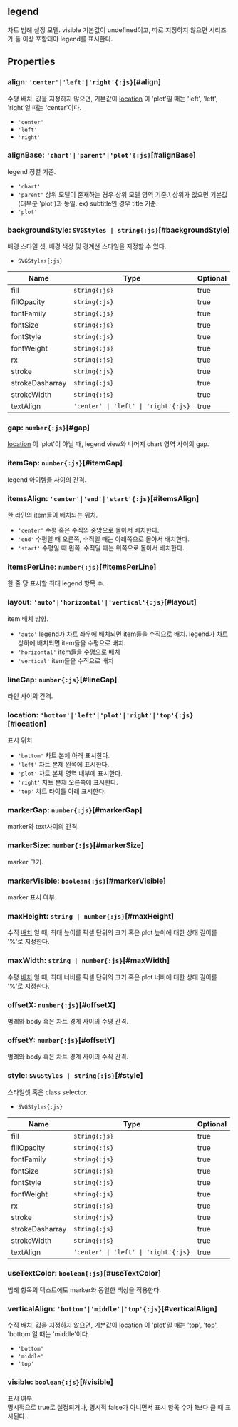 ## legend
차트 범례 설정 모델.
visible 기본값이 undefined이고,
따로 지정하지 않으면 시리즈가 둘 이상 포함돼야 legend를 표시한다.
## Properties

### align: `'center'|'left'|'right'{:js}`[#align]
수평 배치.
값을 지정하지 않으면, 기본값이  [location](#location) 이 'plot'일 때는 'left',
'left', 'right'일 때는 'center'이다.  
- `'center'` 
- `'left'` 
- `'right'` 


### alignBase: `'chart'|'parent'|'plot'{:js}`[#alignBase]
legend 정렬 기준.  
- `'chart'` 
- `'parent'` 상위 모델이 존재하는 경우 상위 모델 영역 기준.\  상위가 없으면 기본값(대부분 'plot')과 동일.  ex) subtitle인 경우 title 기준.
- `'plot'` 

<DefaultValue value="'plot'" contents=""></DefaultValue>
### backgroundStyle: `SVGStyles | string{:js}`[#backgroundStyle]
배경 스타일 셋.
배경 색상 및 경계선 스타일을 지정할 수 있다.  
- `SVGStyles{:js}` 

| Name | Type | Optional |  
| ----- | ----- | ----- |  
| fill | `string{:js}` | true |  
| fillOpacity | `string{:js}` | true |  
| fontFamily | `string{:js}` | true |  
| fontSize | `string{:js}` | true |  
| fontStyle | `string{:js}` | true |  
| fontWeight | `string{:js}` | true |  
| rx | `string{:js}` | true |  
| stroke | `string{:js}` | true |  
| strokeDasharray | `string{:js}` | true |  
| strokeWidth | `string{:js}` | true |  
| textAlign | `'center' \| 'left' \| 'right'{:js}` | true |
### gap: `number{:js}`[#gap]
[location](#location) 이 'plot'이 아닐 때,
legend view와 나머지 chart 영역 사이의 gap.  
<DefaultValue value="6" contents=""></DefaultValue>
### itemGap: `number{:js}`[#itemGap]
legend 아이템들 사이의 간격.  
<DefaultValue value="8" contents=""></DefaultValue>
### itemsAlign: `'center'|'end'|'start'{:js}`[#itemsAlign]
한 라인의 item들이 배치되는 위치.  
- `'center'` 수평 혹은 수직의 중앙으로 몰아서 배치한다.
- `'end'` 수평일 때 오른쪽, 수직일 때는 아래쪽으로 몰아서 배치한다.
- `'start'` 수평일 때 왼쪽, 수직일 때는 위쪽으로 몰아서 배치한다.

<DefaultValue value="'center'" contents=""></DefaultValue>
### itemsPerLine: `number{:js}`[#itemsPerLine]
한 줄 당 표시할 최대 legend 항목 수.  

### layout: `'auto'|'horizontal'|'vertical'{:js}`[#layout]
item 배치 방향.  
- `'auto'` legend가 차트 좌우에 배치되면 item들을 수직으로 배치.  legend가 차트 상하에 배치되면 item들을 수평으로 배치.
- `'horizontal'` item들을 수평으로 배치
- `'vertical'` item들을 수직으로 배치

<DefaultValue value="'auto'" contents=""></DefaultValue>
### lineGap: `number{:js}`[#lineGap]
라인 사이의 간격.  
<DefaultValue value="4" contents=""></DefaultValue>
### location: `'bottom'|'left'|'plot'|'right'|'top'{:js}`[#location]
표시 위치.  
- `'bottom'` 차트 본체 아래 표시한다.
- `'left'` 차트 본체 왼쪽에 표시한다.
- `'plot'` 차트 본체 영역 내부에 표시한다.
- `'right'` 차트 본체 오른쪽에 표시한다.
- `'top'` 차트 타이틀 아래 표시한다.

<DefaultValue value="'bottom'" contents=""></DefaultValue>
### markerGap: `number{:js}`[#markerGap]
marker와 text사이의 간격.  
<DefaultValue value="4" contents=""></DefaultValue>
### markerSize: `number{:js}`[#markerSize]
marker 크기.  
<DefaultValue value="10" contents="픽셀."></DefaultValue>
### markerVisible: `boolean{:js}`[#markerVisible]
marker 표시 여부.  
<DefaultValue value="true" contents=""></DefaultValue>
### maxHeight: `string | number{:js}`[#maxHeight]
수직  [배치](#layout) 일 때,
최대 높이를 픽셀 단위의 크기 혹은 plot 높이에 대한 상대 길이를 '%'로 지정한다.  

### maxWidth: `string | number{:js}`[#maxWidth]
수평  [배치](#layout) 일 때,
최대 너비를 픽셀 단위의 크기 혹은 plot 너비에 대한 상대 길이를 '%'로 지정한다.  

### offsetX: `number{:js}`[#offsetX]
범례와 body 혹은 차트 경계 사이의 수평 간격.  
<DefaultValue value="0" contents=""></DefaultValue>
### offsetY: `number{:js}`[#offsetY]
범례와 body 혹은 차트 경계 사이의 수직 간격.  
<DefaultValue value="0" contents=""></DefaultValue>
### style: `SVGStyles | string{:js}`[#style]
스타일셋 혹은 class selector.  
- `SVGStyles{:js}` 

| Name | Type | Optional |  
| ----- | ----- | ----- |  
| fill | `string{:js}` | true |  
| fillOpacity | `string{:js}` | true |  
| fontFamily | `string{:js}` | true |  
| fontSize | `string{:js}` | true |  
| fontStyle | `string{:js}` | true |  
| fontWeight | `string{:js}` | true |  
| rx | `string{:js}` | true |  
| stroke | `string{:js}` | true |  
| strokeDasharray | `string{:js}` | true |  
| strokeWidth | `string{:js}` | true |  
| textAlign | `'center' \| 'left' \| 'right'{:js}` | true |
### useTextColor: `boolean{:js}`[#useTextColor]
범례 항목의 텍스트에도 marker와 동일한 색상을 적용한다.  

### verticalAlign: `'bottom'|'middle'|'top'{:js}`[#verticalAlign]
수직 배치.
값을 지정하지 않으면, 기본값이  [location](#location) 이 'plot'일 때는 'top',
'top', 'bottom'일 때는 'middle'이다.  
- `'bottom'` 
- `'middle'` 
- `'top'` 


### visible: `boolean{:js}`[#visible]
표시 여부.  
명시적으로 true로 설정되거나, 명시적 false가 아니면서 표시 항목 수가 1보다 클 때 표시된다..\
<FiddleLink label="Legend Visible" href="https:/jsfiddle.net/gh/get/library/pure/realgrid/realchart-demo/tree/master/common/legend-visible"/>  
<DefaultValue value="undefined" contents=""></DefaultValue>